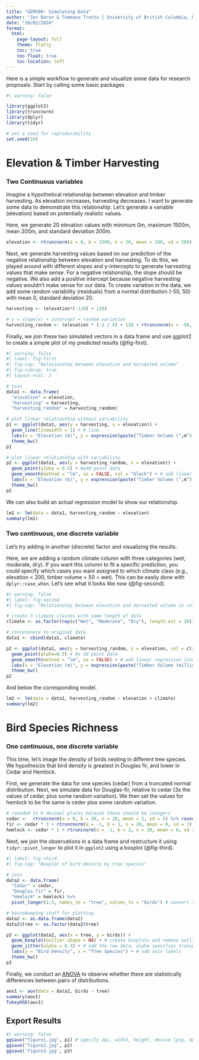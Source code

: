 ```yaml
---
title: "GEM500: Simulating Data"
author: "Jen Baron & Tommaso Trotto | University of British Columbia, Department of Forest and Conservation Sciences"
date: "10/02/2024"
format:
  html:
    page-layout: full
    theme: flatly
    toc: true
    toc-float: true
    toc-location: left
---
```


Here is a simple workflow to generate and visualize some data for research proposals. Start by calling some basic packages

```r
#| warning: false

library(ggplot2)
library(truncnorm)
library(dplyr)
library(tidyr)

# set a seed for reproducibility
set.seed(10)
```

# Elevation & Timber Harvesting

### Two Continuous variables

Imagine a hypothetical relationship between elevation and timber harvesting. As elevation increases, harvesting decreases. I want to generate some data to demonstrate this relationship. Let's generate a variable (elevation) based on potentially realistic values. 

Here, we generate 20 elevation values with minimum 0m, maximum 1500m, mean 200m, and standard deviation 200m. 

``` r
elevation <- rtruncnorm(a = 0, b = 1500, n = 20, mean = 200, sd = 200)
```

Next, we generate harvesting values based on our prediction of the negative relationship between elevation and harvesting. To do this, we played around with different slopes and y-intercepts to generate harvesting values that make sense. For a negative relationship, the slope should be negative. We also add a positive intercept because negative harvesting values wouldn't make sense for our data. To create variation in the data, we add some random variability (residuals) from a normal distribution (-50, 50) with mean 0, standard deviation 20.

``` r
harvesting <- (elevation*(-1/6) + 120)

# y = slope(x) + intercept + random variation
harvesting_random <- (elevation * (-1 / 6) + 120 + rtruncnorm(a = -50, b = 50, n = 20, mean = 0, sd = 20))
```

Finally, we join these two simulated vectors in a data frame and use ggplot2 to create a simple plot of my predicted results (@fig-first). 

```r
#| warning: false
#| label: fig-first
#| fig-cap: "Relationship between elevation and harvested volume"
#| fig-subcap: true
#| layout-ncol: 2

# join
data1 <- data.frame(
  "elevation" = elevation,
  "harvesting" = harvesting,
  "harvesting_random" = harvesting_random)

# plot linear relationship without variability
p1 <- ggplot(data1, aes(y = harvesting, x = elevation)) +
  geom_line(linewidth = 1) + # line
  labs(x = "Elevation (m)", y = expression(paste("Timber Volume (",m^3, ")"))) + # add axis labels
  theme_bw()
p1

# plot linear relationship with variability
p2 <- ggplot(data1, aes(y = harvesting_random, x = elevation)) +
  geom_point(alpha = 0.5) + #add point data
  geom_smooth(method = "lm", se = FALSE, col = "black") + # add linear regression line
  labs(x = "Elevation (m)", y = expression(paste("Timber Volume (",m^3, ")"))) + # add axis labels
  theme_bw()
p2
```

We can also build an actual regression model to show our relationship.

``` r
lm1 <- lm(data = data1, harvesting_random ~ elevation)
summary(lm1)
```

### Two continuous, one discrete variable

Let's try adding in another (discrete) factor and visualizing the results.

Here, we are adding a random climate column with three categories (wet, moderate, dry). If you want this column to fit a specific prediction, you could specify which cases you want assigned to which climate class (e.g., elevation < 200, timber volume > 50 = wet). This can be easily done with `dplyr::case_when`. Let's see what it looks like now (@fig-second).

```r
#| warning: false
#| label: fig-second
#| fig-cap: "Relationship between elevation and harvested volume in relation to climate"

# create 3 climate classes with same length of data
climate <- as.factor(rep(c("Wet", "Moderate", "Dry"), length.out = 20))  # factor for plotting

# concatenate to original data
data1 <- cbind(data1, climate)

p2 <- ggplot(data1, aes(y = harvesting_random, x = elevation, col = climate)) + # assign color based on climate class
  geom_point(alpha=0.5) + #a dd point data
  geom_smooth(method = "lm", se = FALSE) + # add linear regression line (no variability)
  labs(x = "Elevation (m)", y = expression(paste("Timber Volume (millions ", m^3, ")"))) +# add axis labels
  theme_bw()
p2
```

And below the corresponding model.

``` r
lm2 <- lm(data = data1, harvesting_random ~ elevation + climate)
summary(lm2)
```

# Bird Species Richness

### One continuous, one discrete variable

This time, let's image the density of birds nesting in different tree species. We hypothesize that bird density is greatest in Douglas fir, and lower in Cedar and Hemlock.

First, we generate the data for one species (cedar) from a truncated normal distribution. Next, we simulate data for Douglas-fir, relative to cedar (3x the values of cedar, plus some random variation). We then set the values for hemlock to be the same is ceder plus some random variation.

``` r
# rounded to 0 decimal places because these should be integers
cedar <-  rtruncnorm(a = 0, b = 20, n = 20, mean = 2, sd = 5) %>% round(0)
fir <- cedar * 3 + rtruncnorm(a = -1, b = 1, n = 20, mean = 0, sd = 1) %>% round(0)
hemlock <- cedar * 1 + rtruncnorm(a = -1, b = 2, n = 20, mean = 0, sd = 1) %>% round(0)
```

Next, we join the observations in a data frame and restructure it using `tidyr::pivot_longer` to plot it in `ggplot2` using a boxplot (@fig-third).

```r
#| label: fig-third
#| fig-cap: "Boxplot of bird density by tree species"

# join
data2 <- data.frame(
  "Cedar" = cedar,
  "Douglas.fir" = fir,
  "Hemlock" = hemlock) %>%
  pivot_longer(1:3, names_to = "tree", values_to = "birds") # convert to long format

# housekeeping stuff for plotting
data2 <- as.data.frame(data2)
data2$tree <- as.factor(data2$tree)

p3 <- ggplot(data2, aes(x = tree, y = birds)) +
  geom_boxplot(outlier.shape = NA) + # create boxplots and remove outliers
  geom_jitter(alpha = 0.3) + # add the raw data, alpha specifies transparency
  labs(y = "Bird Density", x = "Tree Species") + # add axis labels
  theme_bw()
p3
```

Finally, we conduct an [ANOVA](https://en.wikipedia.org/wiki/Analysis_of_variance) to observe whether there are statistically differences between pairs of distributions.

``` r
aov1 <- aov(data = data2, birds ~ tree)
summary(aov1)
TukeyHSD(aov1)
```

## Export Results

```r
#| warning: false
ggsave("figure1.jpg", p1) # specify dpi, width, height, device (png, dpf, etc.) here
ggsave("figure2.jpg", p2)
ggsave('figure3.jpg', p3)
```